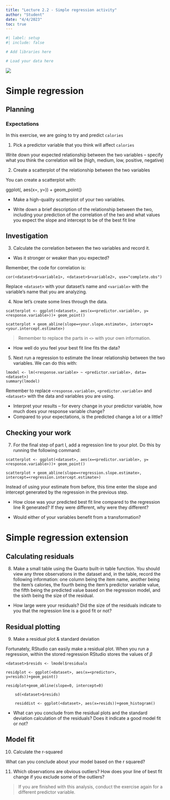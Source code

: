 ```yaml
---
title: "Lecture 2.2 - Simple regression activity"
author: "Student"
date: "4/4/2023"
toc: true
---
```


```r
#| label: setup
#| include: false

# Add libraries here

# Load your data here
```

![](mcdonaldsfood.jpg)

# Simple regression

## Planning

### Expectations

In this exercise, we are going to try and predict `calories` 

1. Pick a predictor variable that you think will affect `calories`

Write down your expected relationship between the two variables – specify what you think the correlation will be (high, medium, low, positive, negative)

2.	Create a scatterplot of the relationship between the two variables

You can create a scatterplot with: 

ggplot(<dataset>, aes(x=<variable1>, y=<variable2>)) + geom_point()

- Make a high-quality scatterplot of your two variables.

- Write down a brief description of the relationship between the two, including your prediction of the correlation of the two and what values you expect the slope and intercept to be of the best fit line

## Investigation

3.	Calculate the correlation between the two variables and record it. 

-	Was it stronger or weaker than you expected?

Remember, the code for correlation is:

`cor(<dataset>$<variable1>, <dataset>$<variable2>, use="complete.obs")`

Replace `<dataset>` with your dataset’s name and `<variable>` with the variable’s name that you are analyzing. 

4.	Now let’s create some lines through the data. 

```
scatterplot <- ggplot(<dataset>, aes(x=<predictor.variable>, y=<response.variable>))+ geom_point()

scatterplot + geom_abline(slope=<your.slope.estimate>, intercept=<your.intercept.estimate>)
```

> Remember to replace the parts in `<>` with your own information.

- How well do you feel your best fit line fits the data?

5.	Next run a regression to estimate the linear relationship between the two variables. We can do this with:

```
lmodel <- lm(<response.variable> ~ <predictor.variable>, data=<dataset>)
summary(lmodel)
```

Remember to replace `<response.variable>`,  `<predictor.variable>` and `<dataset>` with the data and variables you are using.

-	Interpret your results – for every change in your predictor variable, how much does your response variable change?
-	Compared to your expectations, is the predicted change a lot or a little?

## Checking your work

7.	For the final step of part I, add a regression line to your plot. Do this by running the following command:

```
scatterplot <- ggplot(<dataset>, aes(x=<predictor.variable>, y=<response.variable>))+ geom_point()

scatterplot + geom_abline(slope=<regression.slope.estimate>, intercept=<regression.intercept.estimate>)
```

Instead of using your estimate from before, this time enter the slope and intercept generated by the regression in the previous step.

- How close was your predicted best fit line compared to the regression line R generated? If they were different, why were they different?

-	Would either of your variables benefit from a transformation?

# Simple regression extension

## Calculating residuals

8.	Make a small table using the Quarto built-in table function. You should view any three observations in the dataset and, in the table, record the following information: one column being the item name, another being the item's calories, the fourth being the item's predictor variable value, the fifth being the predicted value based on the regression model, and the sixth being the size of the residual. 

- How large were your residuals? Did the size of the residuals indicate to you that the regression line is a good fit or not?

## Residual plotting

9.	Make a residual plot & standard deviation

Fortunately, RStudio can easily make a residual plot. When you run a regression, within the stored regression RStudio stores the values of $\beta$

```
<dataset>$resids <- lmodel$residuals

residplot <- ggplot(<dataset>, aes(x=<predictor>, y=resids))+geom_point()

residplot+geom_abline(slope=0, intercept=0)

	sd(<dataset>$resids)

	residdist <- ggplot(<dataset>, aes(x=resids))+geom_histogram()
```

- What can you conclude from the residual plots and the standard deviation calculation of the residuals? Does it indicate a good model fit or not?

## Model fit

10.	Calculate the r-squared

What can you conclude about your model based on the r squared?

11.	Which observations are obvious outliers? How does your line of best fit change if you exclude some of the outliers?

> If you are finished with this analysis, conduct the exercise again for a different predictor variable.
